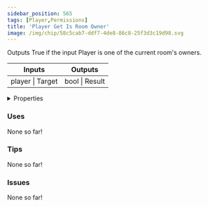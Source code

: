 ```yaml
---
sidebar_position: 565
tags: [Player,Permissions]
title: 'Player Get Is Room Owner'
image: /img/chip/58c5cab7-ddf7-4de8-86c8-25f3d3c19d98.svg
---
```


Outputs True if the input Player is one of the current room's owners.



<IChip uuid="58c5cab7-ddf7-4de8-86c8-25f3d3c19d98"/>

<table><thead><tr><th>Inputs</th><th>Outputs</th></tr></thead><tbody><tr><td>player | Target</td><td>bool | Result</td></tr></tbody></table>

<details>
  <summary>Properties</summary>
  <div>
    <div>
    <table>
      <tbody>
        <tr>
          <td>Is beta required?</td>
          <td>No</td>
        </tr>
        <tr>
          <td>Is chip a trolling risk?</td>
          <td>No</td>
        </tr>
        <tr>
          <td>Is chip a role assignment risk?</td>
          <td>No</td>
        </tr>
        <tr>
          <td>Chip UUID</td>
          <td>58c5cab7-ddf7-4de8-86c8-25f3d3c19d98</td>
        </tr>
        <tr>
          <td>Room availability</td>
          <td>Available everywhere</td>
        </tr>
      </tbody>
    </table>
    </div>
  </div>
</details>

### Uses

None so far!

### Tips

None so far!

### Issues

None so far!